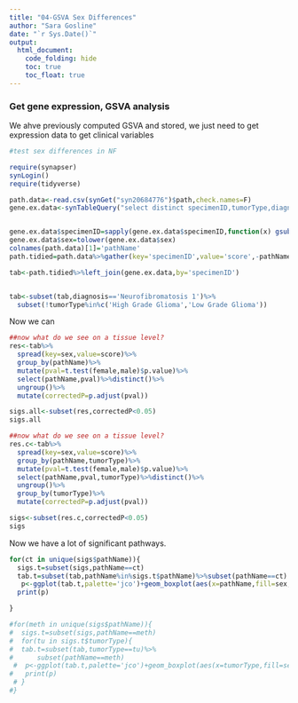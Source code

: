 ```yaml
---
title: "04-GSVA Sex Differences"
author: "Sara Gosline"
date: "`r Sys.Date()`"
output:
  html_document:
    code_folding: hide
    toc: true
    toc_float: true
---
```


### Get gene expression, GSVA analysis

We ahve previously computed GSVA and stored, we just need to get expression data
to get clinical variables

```r
#test sex differences in NF

require(synapser)
synLogin()
require(tidyverse)

path.data<-read.csv(synGet("syn20684776")$path,check.names=F)
gene.ex.data<-synTableQuery("select distinct specimenID,tumorType,diagnosis,sex,isCellLine from syn20449214")$asDataFrame()


gene.ex.data$specimenID=sapply(gene.ex.data$specimenID,function(x) gsub('Plexiform ','p',gsub('Neurofibroma','NF',gsub('Malignant Peripheral Nerve Sheath Tumor','MPNST',x))))
gene.ex.data$sex=tolower(gene.ex.data$sex)
colnames(path.data)[1]='pathName'
path.tidied=path.data%>%gather(key='specimenID',value='score',-pathName)

tab<-path.tidied%>%left_join(gene.ex.data,by='specimenID')


tab<-subset(tab,diagnosis=='Neurofibromatosis 1')%>%
  subset(!tumorType%in%c('High Grade Glioma','Low Grade Glioma'))
```

Now we can 

```r

##now what do we see on a tissue level? 
res<-tab%>%
  spread(key=sex,value=score)%>%
  group_by(pathName)%>%
  mutate(pval=t.test(female,male)$p.value)%>%
  select(pathName,pval)%>%distinct()%>%
  ungroup()%>%
  mutate(correctedP=p.adjust(pval))

sigs.all<-subset(res,correctedP<0.05)
sigs.all
```

```r
##now what do we see on a tissue level? 
res.c<-tab%>%
  spread(key=sex,value=score)%>%
  group_by(pathName,tumorType)%>%
  mutate(pval=t.test(female,male)$p.value)%>%
  select(pathName,pval,tumorType)%>%distinct()%>%
  ungroup()%>%
  group_by(tumorType)%>%
  mutate(correctedP=p.adjust(pval))

sigs<-subset(res.c,correctedP<0.05)
sigs
```

Now we have a lot of significant pathways.

```r
for(ct in unique(sigs$pathName)){
  sigs.t=subset(sigs,pathName==ct)
  tab.t=subset(tab,pathName%in%sigs.t$pathName)%>%subset(pathName==ct)
   p<-ggplot(tab.t,palette='jco')+geom_boxplot(aes(x=pathName,fill=sex,y=score))+facet_grid(.~tumorType)+ theme(axis.text.x = element_text(angle = 90, hjust = 1))
  print(p)

}
```

```r
#for(meth in unique(sigs$pathName)){
#  sigs.t=subset(sigs,pathName==meth)
#  for(tu in sigs.t$tumorType){
#  tab.t=subset(tab,tumorType==tu)%>%
#      subset(pathName==meth)
 #  p<-ggplot(tab.t,palette='jco')+geom_boxplot(aes(x=tumorType,fill=sex,y=score))+theme(axis.text.x = element_text(angle = 90, hjust = 1))+scale_y_log10()+ggtitle(paste(meth,'scores'))
#   print(p)
 # }
#}
```
